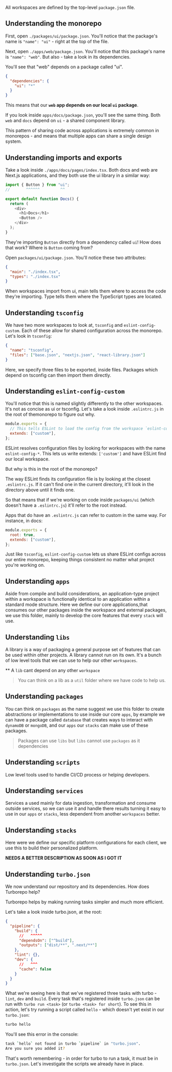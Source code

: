 All workspaces are defined by the top-level `package.json` file.

## Understanding the monorepo

First, open `./packages/ui/package.json`. You'll notice that the package's name is `"name": "ui"` - right at the top of the file.

Next, open `./apps/web/package.json`. You'll notice that this package's name is `"name": "web"`. But also - take a look in its dependencies.

You'll see that "web" depends on a package called "ui".

```json
{
  "dependencies": {
    "ui": "*"
  }
}
```

This means that our **`web` app depends on our local `ui` package**.

If you look inside `apps/docs/package.json`, you'll see the same thing. Both `web` and `docs` depend on `ui` - a shared component library.

This pattern of sharing code across applications is extremely common in monorepos - and means that multiple apps can share a single design system.

## Understanding imports and exports

Take a look inside `./apps/docs/pages/index.tsx`. Both docs and web are Next.js applications, and they both use the ui library in a similar way:

```javascript
import { Button } from "ui";
//       ^^^^^^         ^^

export default function Docs() {
  return (
    <div>
      <h1>Docs</h1>
      <Button />
    </div>
  );
}
```

They're importing `Button` directly from a dependency called `ui`! How does that work? Where is `Button` coming from?

Open `packages/ui/package.json`. You'll notice these two attributes:

```json
{
  "main": "./index.tsx",
  "types": "./index.tsx"
}
```

When workspaces import from ui, main tells them where to access the code they're importing. Type tells them where the
TypeScript types are located.

## Understanding `tsconfig`

We have two more workspaces to look at, `tsconfig` and `eslint-config-custom`. Each of these allow for shared
configuration across the monorepo. Let's look in `tsconfig`:

```json
{
  "name": "tsconfig",
  "files": ["base.json", "nextjs.json", "react-library.json"]
}
```

Here, we specify three files to be exported, inside files. Packages which depend on tsconfig can then import them directly.

## Understanding `eslint-config-custom`

You'll notice that this is named slightly differently to the other workspaces. It's not as concise as ui or tsconfig.
Let's take a look inside `.eslintrc.js` in the root of themonorepo to figure out why.

```javascript
module.exports = {
  // This tells ESLint to load the config from the workspace `eslint-config-custom`
  extends: ["custom"],
};
```

ESLint resolves configuration files by looking for workspaces with the name `eslint-config-*`. This lets us write
extends: `['custom']` and have ESLint find our local workspace.

But why is this in the root of the monorepo?

The way ESLint finds its configuration file is by looking at the closest `.eslintrc.js`. If it can't find one in the current directory,
it'll look in the directory above until it finds one.

So that means that if we're working on code inside `packages/ui` (which doesn't have a `.eslintrc.js`) it'll refer to the root instead.

Apps that do have an `.eslintrc.js` can refer to custom in the same way. For instance, in docs:

```javascript
module.exports = {
  root: true,
  extends: ["custom"],
};
```

Just like `tsconfig`, `eslint-config-custom` lets us share ESLint configs across our entire monorepo, keeping things
consistent no matter what project you're working on.

## Understanding `apps`

Aside from compile and build considerations, an application-type project within a workspace is functionally identical
to an application within a standard mode structure.
Here we define our core applications,that consumes our other packages inside the workspace and external packages, we use this folder,
mainly to develop the core features that every `stack` will use.

## Understanding `libs`

A library is a way of packaging a general purpose set of features that can be used within other projects. A library cannot run on its own.
It's a bunch of low level tools that we can use to help our other `workspaces`.

\*\* A `lib` cant depend on any other `workspace`

> You can think on a lib as a `util` folder where we have code to help us.

## Understanding `packages`

You can think on `packages` as the name suggest we use this folder to create abstractions or implementations to use inside our
core `apps`, by example we can have a package called `database` that creates ways to interact with `dynamoDB` or `mongoDB`,
and our `apps` our `stacks` can make use of these packages.

> Packages can use `libs` but `libs` cannot use `packages` as it dependencies

## Understanding `scripts`

Low level tools used to handle CI/CD process or helping developers.

## Understanding `services`

Services a used mainly for data ingestion, transformation and consume outside services, so we can use it and
handle there results turning it easy to use in our `apps` or `stacks`, less dependent from another `workspaces` better.

## Understanding `stacks`

Here were we define our specific platform configurations for each client, we use this to build their personalized platform.

**NEEDS A BETTER DESCRIPTION AS SOON AS I GOT IT**

## Understanding `turbo.json`

We now understand our repository and its dependencies. How does Turborepo help?

Turborepo helps by making running tasks simpler and much more efficient.

Let's take a look inside turbo.json, at the root:

```json
{
  "pipeline": {
    "build": {
      //   ^^^^^
      "dependsOn": ["^build"],
      "outputs": ["dist/**", ".next/**"]
    },
    "lint": {},
    "dev": {
      //   ^^^
      "cache": false
    }
  }
}
```

What we're seeing here is that we've registered three tasks with turbo - `lint`, `dev` and `build`.
Every task that's registered inside `turbo.json` can be run with `turbo run <task>` (or `turbo <task> for short`).
To see this in action, let's try running a script called `hello` - which doesn't yet exist in our `turbo.json`:

```bash
turbo hello
```

You'll see this error in the console:

```bash
task `hello` not found in turbo `pipeline` in "turbo.json".
Are you sure you added it?
```

That's worth remembering - in order for turbo to run a task, it must be in `turbo.json`.
Let's investigate the scripts we already have in place.
